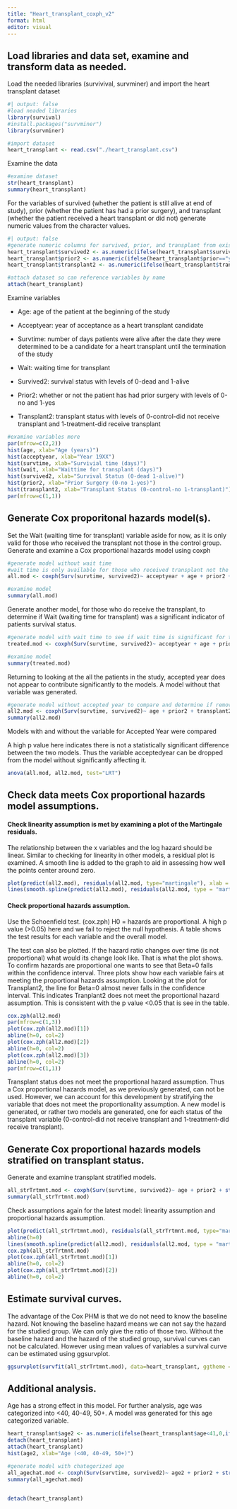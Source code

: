 ```yaml
---
title: "Heart_transplant_coxph_v2"
format: html
editor: visual
---
```


## Load libraries and data set, examine and transform data as needed.

Load the needed libraries (survivival, survminer) and import the heart transplant dataset

```r
#| output: false
#load neaded libraries
library(survival)
#install.packages("survminer")
library(survminer)

#import dataset
heart_transplant <- read.csv("./heart_transplant.csv")
```

Examine the data

```r
#examine dataset
str(heart_transplant)
summary(heart_transplant)
```

For the variables of survived (whether the patient is still alive at end of study), prior (whether the patient has had a prior surgery), and transplant (whether the patient received a heart transplant or did not) generate numeric values from the character values.

```r
#| output: false
#generate numeric columns for survived, prior, and transplant from existing charachter columns
heart_transplant$survived2 <- as.numeric(ifelse(heart_transplant$survived=="dead",1,0))
heart_transplant$prior2 <- as.numeric(ifelse(heart_transplant$prior=="yes",1,0))
heart_transplant$transplant2 <- as.numeric(ifelse(heart_transplant$transplant=="treatment",1,0))

#attach dataset so can reference variables by name
attach(heart_transplant)
```

Examine variables

-   Age: age of the patient at the beginning of the study

-   Acceptyear: year of acceptance as a heart transplant candidate

-   Survtime: number of days patients were alive after the date they were determined to be a candidate for a heart transplant until the termination of the study

-   Wait: waiting time for transplant

-   Survived2: survival status with levels of 0-dead and 1-alive

-   Prior2: whether or not the patient has had prior surgery with levels of 0-no and 1-yes

-   Transplant2: transplant status with levels of 0-control-did not receive transplant and 1-treatment-did receive transplant

```r
#examine variables more
par(mfrow=c(2,2))
hist(age, xlab="Age (years)")
hist(acceptyear, xlab="Year 19XX")
hist(survtime, xlab="Survivial time (days)")
hist(wait, xlab="Waittime for transplant (days)")
hist(survived2, xlab="Survival Status (0-dead 1-alive)")
hist(prior2, xlab="Prior Surgery (0-no 1-yes)")
hist(transplant2, xlab="Transplant Status (0-control-no 1-transplant)")
par(mfrow=c(1,1))
```

## Generate Cox proporitonal hazards model(s).

Set the Wait (waiting time for transplant) variable aside for now, as it is only valid for those who received the transplant not those in the control group. Generate and examine a Cox proportional hazards model using coxph

```r
#generate model without wait time
#wait time is only available for those who received transplant not the control group
all.mod <- coxph(Surv(survtime, survived2)~ acceptyear + age + prior2 + transplant2)

#examine model
summary(all.mod)
```

Generate another model, for those who do receive the transplant, to determine if Wait (waiting time for transplant) was a significant indicator of patients survival status.

```r
#generate model with wait time to see if wait time is significant for those who do receive the transplant, only looks at records that received the transplant not the control who did not receive transplant
treated.mod <- coxph(Surv(survtime, survived2)~ acceptyear + age + prior2 + wait)

#examine model
summary(treated.mod)
```

Returning to looking at the all the patients in the study, accepted year does not appear to contribute significantly to the models. A model without that variable was generated.

```r
#generate model without accepted year to compare and determine if removing the accepted year variable has any significant affect on the model
all2.mod <- coxph(Surv(survtime, survived2)~ age + prior2 + transplant2)
summary(all2.mod)
```

Models with and without the variable for Accepted Year were compared

A high p value here indicates there is not a statistically significant difference between the two models. Thus the variable acceptedyear can be dropped from the model without significantly affecting it.

```r
anova(all.mod, all2.mod, test="LRT")
```

## Check data meets Cox proportional hazards model assumptions.

#### Check linearity assumption is met by examining a plot of the Martingale residuals.

The relationship between the x variables and the log hazard should be linear. Similar to checking for linearity in other models, a residual plot is examined. A smooth line is added to the graph to aid in assessing how well the points center around zero.

```r
plot(predict(all2.mod), residuals(all2.mod, type="martingale"), xlab = "Predicted Values", ylab = "Martingale Residuals", main = "All2 Residual Plot",las=1)
lines(smooth.spline(predict(all2.mod), residuals(all2.mod, type = "martingale")),col="red")
```

#### Check proportional hazards assumption.

Use the Schoenfield test. (cox.zph) H0 = hazards are proportional. A high p value (\>0.05) here and we fail to reject the null hypothesis. A table shows the test results for each variable and the overall model.

The test can also be plotted. If the hazard ratio changes over time (is not proportional) what would its change look like. That is what the plot shows. To confirm hazards are proportional one wants to see that Beta=0 falls within the confidence interval. Three plots show how each variable fairs at meeting the proportional hazards assumption. Looking at the plot for Transplant2, the line for Beta=0 almost never falls in the confidence interval. This indicates Tranplant2 does not meet the proportional hazard assumption. This is consistent with the p value \<0.05 that is see in the table.

```r
cox.zph(all2.mod)
par(mfrow=c(1,3))
plot(cox.zph(all2.mod)[1])
abline(h=0, col=2)
plot(cox.zph(all2.mod)[2])
abline(h=0, col=2)
plot(cox.zph(all2.mod)[3])
abline(h=0, col=2)
par(mfrow=c(1,1))
```

Transplant status does not meet the proportional hazard assumption. Thus a Cox proportional hazards model, as we previously generated, can not be used. However, we can account for this development by stratifying the variable that does not meet the proportionality assumption. A new model is generated, or rather two models are generated, one for each status of the transplant variable (0-control-did not receive transplant and 1-treatment-did receive transplant).

## Generate Cox proportional hazards models stratified on transplant status.

Generate and examine transplant stratified models.

```r
all_strTrtmnt.mod <- coxph(Surv(survtime, survived2)~ age + prior2 + strata(transplant2))
summary(all_strTrtmnt.mod)
```

Check assumptions again for the latest model: linearity assumption and proportional hazards assumption.

```r
plot(predict(all_strTrtmnt.mod), residuals(all_strTrtmnt.mod, type="martingale"), xlab = "Fitted Values", ylab = "martingale Residuals", main = "All Stratified Transplant, Residual Plot",las=1)
abline(h=0)
lines(smooth.spline(predict(all2.mod), residuals(all2.mod, type = "martingale")),col="red")
cox.zph(all_strTrtmnt.mod)
plot(cox.zph(all_strTrtmnt.mod)[1])
abline(h=0, col=2)
plot(cox.zph(all_strTrtmnt.mod)[2])
abline(h=0, col=2)
```

## Estimate survival curves.

The advantage of the Cox PHM is that we do not need to know the baseline hazard. Not knowing the baseline hazard means we can not say the hazard for the studied group. We can only give the ratio of those two. Without the baseline hazard and the hazard of the studied group, survival curves can not be calculated. However using mean values of variables a survival curve can be estimated using ggsurvplot.

```r
ggsurvplot(survfit(all_strTrtmnt.mod), data=heart_transplant, ggtheme = theme_minimal(), conf.int=TRUE, risk.table=TRUE, tables.height = 0.3, tables.theme = theme_minimal())
```

## Additional analysis.

Age has a strong effect in this model. For further analysis, age was categorized into \<40, 40-49, 50+. A model was generated for this age categorized variable.

```r
heart_transplant$age2 <- as.numeric(ifelse(heart_transplant$age<41,0,ifelse(heart_transplant$age<51,1,2)))
detach(heart_transplant)
attach(heart_transplant)
hist(age2, xlab="Age (<40, 40-49, 50+)")

#generate model with chategorized age
all_agechat.mod <- coxph(Surv(survtime, survived2)~ age2 + prior2 + strata(transplant2))
summary(all_agechat.mod)


detach(heart_transplant)
```
